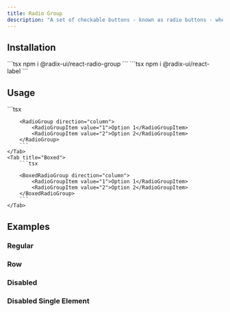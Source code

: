 ```yaml
---
title: Radio Group
description: "A set of checkable buttons - known as radio buttons - where no more than one of the buttons can be checked at a time."
---
```




<Tabs>
  <Tab title="Default">
    <Story component="radiogroup" story="regular" />
  </Tab>
  <Tab title="Boxed">
    <Story component="boxedradiogroup" story="regular" />
  </Tab>
</Tabs>

## Installation

<Steps>
  <Step title={depsStepTitle}>
    ```tsx npm i @radix-ui/react-radio-group ``` ```tsx npm i @radix-ui/react-label ```
  </Step>
  <Step title={codeStepTitle}>
    <RadioGroup />
  </Step>
  <Step title={updateStepTitle}></Step>
</Steps>

## Usage

<Tabs>
    <Tab title="Default">
        ```tsx

        <RadioGroup direction="column">
            <RadioGroupItem value="1">Option 1</RadioGroupItem>
            <RadioGroupItem value="2">Option 2</RadioGroupItem>
        </RadioGroup>
        ```
    </Tab>
    <Tab title="Boxed">
        ```tsx

        <BoxedRadioGroup direction="column">
            <RadioGroupItem value="1">Option 1</RadioGroupItem>
            <RadioGroupItem value="2">Option 2</RadioGroupItem>
        </BoxedRadioGroup>
        ```
    </Tab>

</Tabs>

## Examples

### Regular

<Tabs>
  <Tab title="Default">
    <Story component="radiogroup" story="regular" />
  </Tab>
  <Tab title="Boxed">
    <Story component="boxedradiogroup" story="regular" />
  </Tab>
</Tabs>

### Row

<Tabs>
  <Tab title="Default">
    <Story component="radiogroup" story="row" />
  </Tab>
  <Tab title="Boxed">
    <Story component="boxedradiogroup" story="row" />
  </Tab>
</Tabs>

### Disabled

<Tabs>
  <Tab title="Default">
    <Story component="radiogroup" story="disabled" />
  </Tab>
  <Tab title="Boxed">
    <Story component="boxedradiogroup" story="disabled" />
  </Tab>
</Tabs>

### Disabled Single Element

<Tabs>
  <Tab title="Default">
    <Story component="radiogroup" story="disabled" />
  </Tab>
  <Tab title="Boxed">
    <Story component="boxedradiogroup" story="disabled-single-element" />
  </Tab>
</Tabs>

